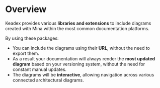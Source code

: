 

# Overview

Keadex provides various **libraries and extensions** to include diagrams created with Mina within the most common documentation platforms.

<div className="relative h-auto w-[30rem] max-w-full mx-auto mt-8">
  <ReactPlayer
    url="https://vimeo.com/1070865333/a5d92e513f"
    playing
    muted
    loop
    width="100%"
    height="100%"
    config={{
      vimeo: {
        playerOptions: {
          responsive: true,
        },
      },
    }}
  />
</div>

By using these packages:

- You can include the diagrams using their **URL**, without the need to export them.
- As a result your documentation will always render the **most updated diagram** based on your versioning system, without the need for constant manual updates.
- The diagrams will be **interactive**, allowing navigation across various connected architectural diagrams.
